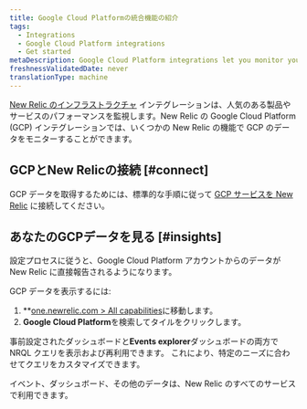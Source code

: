 ```yaml
---
title: Google Cloud Platformの統合機能の紹介
tags:
  - Integrations
  - Google Cloud Platform integrations
  - Get started
metaDescription: Google Cloud Platform integrations let you monitor your GCP data in New Relic.
freshnessValidatedDate: never
translationType: machine
---
```


[New Relic のインフラストラクチャ](/docs/infrastructure/new-relic-infrastructure/getting-started/introduction-new-relic-infrastructure) インテグレーションは、人気のある製品やサービスのパフォーマンスを監視します。New Relic の Google Cloud Platform (GCP) インテグレーションでは、いくつかの New Relic の機能で GCP のデータをモニターすることができます。

## GCPとNew Relicの接続 [#connect]

GCP データを取得するためには、標準的な手順に従って [GCP サービスを New Relic](/docs/infrastructure/gcp-integrations) に接続してください。

## あなたのGCPデータを見る [#insights]

設定プロセスに従うと、Google Cloud Platform アカウントからのデータが New Relic に直接報告されるようになります。

GCP データを表示するには:

1. <DNT>\*\*[one.newrelic.com &gt; All capabilities](https://one.newrelic.com/all-capabilities)</DNT>に移動します。
2. <DNT>**Google Cloud Platform**</DNT>を検索してタイルをクリックします。

事前設定された<InlinePopover type="dashboards" />ダッシュボードと<DNT>**Events explorer**</DNT>ダッシュボードの両方で NRQL クエリを表示および再利用できます。 これにより、特定のニーズに合わせてクエリをカスタマイズできます。

イベント、ダッシュボード、その他のデータは、New Relic のすべてのサービスで利用できます。